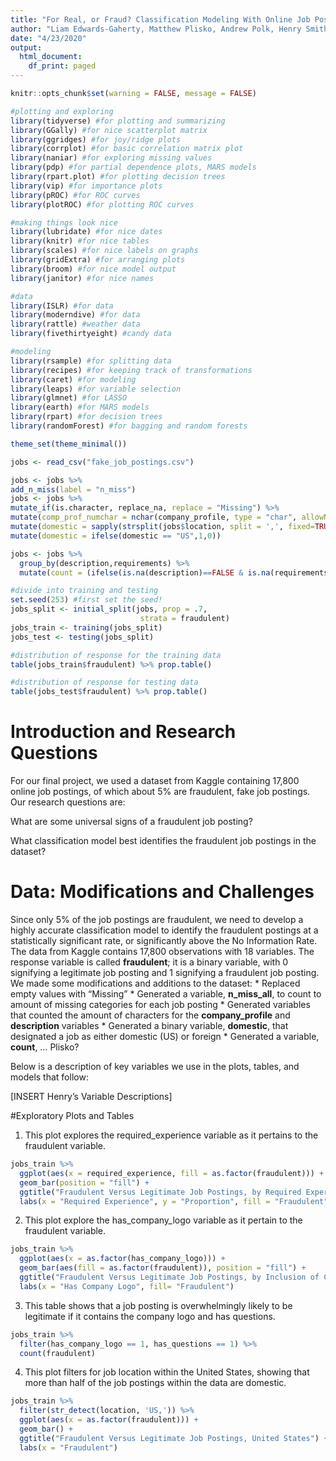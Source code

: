 ```yaml
---
title: "For Real, or Fraud? Classification Modeling With Online Job Postings"
author: "Liam Edwards-Gaherty, Matthew Plisko, Andrew Polk, Henry Smith"
date: "4/23/2020"
output:
  html_document:
    df_print: paged
---
```


```r
knitr::opts_chunk$set(warning = FALSE, message = FALSE)
```

```r
#plotting and exploring
library(tidyverse) #for plotting and summarizing
library(GGally) #for nice scatterplot matrix 
library(ggridges) #for joy/ridge plots
library(corrplot) #for basic correlation matrix plot
library(naniar) #for exploring missing values
library(pdp) #for partial dependence plots, MARS models
library(rpart.plot) #for plotting decision trees
library(vip) #for importance plots
library(pROC) #for ROC curves
library(plotROC) #for plotting ROC curves

#making things look nice
library(lubridate) #for nice dates
library(knitr) #for nice tables
library(scales) #for nice labels on graphs
library(gridExtra) #for arranging plots
library(broom) #for nice model output
library(janitor) #for nice names

#data
library(ISLR) #for data
library(moderndive) #for data
library(rattle) #weather data
library(fivethirtyeight) #candy data

#modeling
library(rsample) #for splitting data
library(recipes) #for keeping track of transformations
library(caret) #for modeling
library(leaps) #for variable selection
library(glmnet) #for LASSO
library(earth) #for MARS models
library(rpart) #for decision trees
library(randomForest) #for bagging and random forests

theme_set(theme_minimal())
```

```r
jobs <- read_csv("fake_job_postings.csv")
```

```r
jobs <- jobs %>%
add_n_miss(label = "n_miss")
jobs <- jobs %>%
mutate_if(is.character, replace_na, replace = "Missing") %>%
mutate(comp_prof_numchar = nchar(company_profile, type = "char", allowNA = FALSE, keepNA =NA),description_numchar = nchar(description, type = "char", allowNA = FALSE, keepNA =NA)) %>%
mutate(domestic = sapply(strsplit(jobs$location, split = ',', fixed=TRUE), function(x) (x[1]))) %>% 
mutate(domestic = ifelse(domestic == "US",1,0))

jobs <- jobs %>%
  group_by(description,requirements) %>%
  mutate(count = (ifelse(is.na(description)==FALSE & is.na(requirements)==FALSE,n(),1000))) %>% replace_with_na(replace = list(count = 1000))

#divide into training and testing
set.seed(253) #first set the seed!
jobs_split <- initial_split(jobs, prop = .7, 
                             strata = fraudulent)
jobs_train <- training(jobs_split)
jobs_test <- testing(jobs_split)

#distribution of response for the training data
table(jobs_train$fraudulent) %>% prop.table()

#distribution of response for testing data
table(jobs_test$fraudulent) %>% prop.table()

```

# Introduction and Research Questions

For our final project, we used a dataset from Kaggle containing 17,800 online job postings, of which about 5% are fraudulent, fake job postings. Our research questions are:

What are some universal signs of a fraudulent job posting? 

What classification model best identifies the fraudulent job postings in the dataset?

# Data: Modifications and Challenges

Since only 5% of the job postings are fraudulent, we need to develop a highly accurate classification model to identify the fraudulent postings at a statistically significant rate, or significantly above the No Information Rate. The data from Kaggle contains 17,800 observations with 18 variables. The response variable is called **fraudulent**; it is a binary variable, with 0 signifying a legitimate job posting and 1 signifying a fraudulent job posting. We made some modifications and additions to the dataset:
* Replaced empty values with "Missing"
* Generated a variable, **n_miss_all**, to count to amount of missing categories for each job posting
* Generated variables that counted the amount of characters for the **company_profile** and **description** variables
* Generated a binary variable, **domestic**, that designated a job as either domestic (US) or foreign
* Generated a variable, **count**, ... Plisko?

Below is a description of key variables we use in the plots, tables, and models that follow:

[INSERT Henry's Variable Descriptions]

#Exploratory Plots and Tables

1. This plot explores the required_experience variable as it pertains to the fraudulent variable.
```r
jobs_train %>%
  ggplot(aes(x = required_experience, fill = as.factor(fraudulent))) +
  geom_bar(position = "fill") +
  ggtitle("Fraudulent Versus Legitimate Job Postings, by Required Experience") +
  labs(x = "Required Experience", y = "Proportion", fill = "Fraudulent")
```

2. This plot explore the has_company_logo variable as it pertain to the fraudulent variable.
```r
jobs_train %>%
  ggplot(aes(x = as.factor(has_company_logo))) +
  geom_bar(aes(fill = as.factor(fraudulent)), position = "fill") +
  ggtitle("Fraudulent Versus Legitimate Job Postings, by Inclusion of Company Logo") +
  labs(x = "Has Company Logo", fill= "Fraudulent")
```

3. This table shows that a job posting is overwhelmingly likely to be legitimate if it contains the company logo and has questions.
```r
jobs_train %>%
  filter(has_company_logo == 1, has_questions == 1) %>%
  count(fraudulent)
```


4. This plot filters for job location within the United States, showing that more than half of the job postings within the data are domestic.
```r
jobs_train %>%
  filter(str_detect(location, 'US,')) %>%
  ggplot(aes(x = as.factor(fraudulent))) +
  geom_bar() +
  ggtitle("Fraudulent Versus Legitimate Job Postings, United States") +
  labs(x = "Fraudulent")
```



